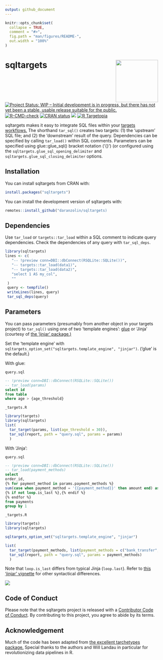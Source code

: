 ```yaml
---
output: github_document
---
```


<!-- README.md is generated from README.Rmd. Please edit that file -->

```r
knitr::opts_chunk$set(
  collapse = TRUE,
  comment = "#>",
  fig.path = "man/figures/README-",
  out.width = "100%"
)
```

# sqltargets <img src='man/figures/logo.png' align="right" height="139" />

<!-- badges: start -->
[![Project Status: WIP – Initial development is in progress, but there has not yet been a stable, usable release suitable for the public.](https://www.repostatus.org/badges/latest/wip.svg)](https://www.repostatus.org/#wip)
[![R-CMD-check](https://github.com/daranzolin/sqltargets/actions/workflows/R-CMD-check.yaml/badge.svg)](https://github.com/daranzolin/sqltargets/actions/workflows/R-CMD-check.yaml)
[![CRAN status](https://www.r-pkg.org/badges/version/sqltargets)](https://CRAN.R-project.org/package=sqltargets)
[![](https://cranlogs.r-pkg.org/badges/sqltargets)](https://cran.r-project.org/package=sqltargets)
[![R Targetopia](https://img.shields.io/badge/R_Targetopia-member-blue?style=flat&labelColor=gray)](https://wlandau.github.io/targetopia/)

<!-- badges: end -->

sqltargets makes it easy to integrate SQL files within your [targets workflows.](https://github.com/ropensci/targets) The shorthand `tar_sql()` creates two targets: (1) the ‘upstream’ SQL file; and (2) the ‘downstream’ result of the query. Dependencies can be specified by calling `tar_load()` within SQL comments. Parameters can be specified using glue::glue_sql() bracket notation (‘{}’) (or configured using the `sqltargets.glue_sql_opening_delimiter` and `sqltargets.glue_sql_closing_delimiter` options.

## Installation

You can install sqltargets from CRAN with:

```r
install.packages("sqltargets")
```

You can install the development version of sqltargets with:

``` r
remotes::install_github("daranzolin/sqltargets)
```

## Dependencies

Use `tar_load` or `targets::tar_load` within a SQL comment to indicate query 
dependencies. Check the dependencies of any query with `tar_sql_deps`.

```r
library(sqltargets)
lines <- c(
   "-- !preview conn=DBI::dbConnect(RSQLite::SQLite())",
   "-- targets::tar_load(data1)",
   "-- targets::tar_load(data2)",
   "select 1 AS my_col",
   ""
 )
 query <- tempfile()
 writeLines(lines, query)
 tar_sql_deps(query)
```

## Parameters

You can pass parameters (presumably from another object in your targets project) to `tar_sql()` using one of two 'template engines': [glue](https://github.com/tidyverse/glue) or 'Jinja' (courtesy of [the 'jinjar' package.)](https://github.com/davidchall/jinjar)  

Set the 'template engine' with `sqltargets_option_set("sqltargets.template_engine", "jinjar")`. ('glue' is the default.)

With glue:

`query.sql`

```sql
-- !preview conn=DBI::dbConnect(RSQLite::SQLite())
-- tar_load(params)
select id
from table
where age > {age_threshold}
```

`_targets.R`

```r
library(targets)
library(sqltargets)
list(
  tar_target(params, list(age_threshold = 30)),
  tar_sql(report, path = "query.sql", params = params)
  )
```

With 'Jinja':

`query.sql`

```sql
-- !preview conn=DBI::dbConnect(RSQLite::SQLite())
-- tar_load(payment_methods)
select
order_id,
{% for payment_method in params.payment_methods %}
sum(case when payment_method = '{{payment_method}}' then amount end) as {{payment_method}}_amount
{% if not loop.is_last %},{% endif %}
{% endfor %}
from payments
group by 1
```

`_targets.R`

```r
library(targets)
library(sqltargets)

sqltargets_option_set("sqltargets.template_engine", "jinjar")

list(
  tar_target(payment_methods, list(payment_methods = c("bank_transfer", "credit_card", "gift_card"))),
  tar_sql(report, path = "query.sql", params = payment_methods)
  )
```

Note that `loop.is_last` differs from typical Jinja (`loop.last`). Refer to [this 'jinjar' vignette](https://davidchall.github.io/jinjar/articles/template-syntax.html) for other syntactical differences.

![](inst/tar_glimpse.png)

## Code of Conduct

Please note that the sqltargets project is released with a [Contributor Code of Conduct](https://contributor-covenant.org/version/2/1/CODE_OF_CONDUCT.html). By contributing to this project, you agree to abide by its terms.

## Acknowledgement

Much of the code has been adapted from [the excellent tarchetypes package.](https://github.com/ropensci/tarchetypes) Special 
thanks to the authors and Will Landau in particular for revolutionizing data pipelines in R.
